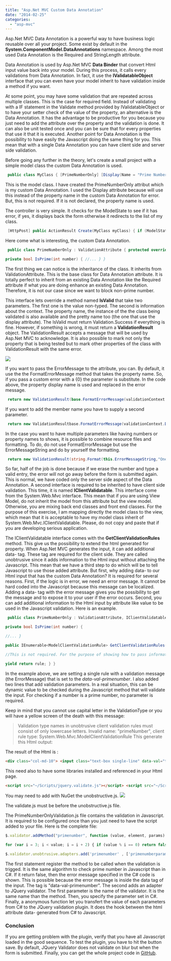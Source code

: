 ```yaml
---
title: "Asp.Net MVC Custom Data Annotation"
date: "2014-02-25"
categories: 
  - "asp-mvc"
---
```


Asp.Net MVC Data Annotation is a powerful way to have business logic reusable over all your project. Some exist by default in the **System.ComponentModel.DataAnnotations** namespace. Among the most used Data Annotation is the Required and StringLength attribute.

Data Annotation is used by Asp.Net MVC **Data Binder** that convert Html input value back into your model. During this process, it calls every validations from Data Annotation. In fact, it use the **IValidatableObject** interface that you can even have your model inherit to have validation inside a method if you want.

At some point, you may have some validation that are repeated across multiple classes. This is the case for required field. Instead of validating with a IF statement in the Validate method provided by IValidatableObject or to have your setter check of the value of the property, an alternative is the Data Annotation. It has the advantage to be productive for you because you just need to add the attribute over the property and the validation is done. It can also be unit tested once and you can be sure that for every properties that use it that it is executed. Another point for Data Annotation is the possibility to have easily the Javascript doing the same thing for you. This mean that with a single Data Annotation you can have client side and server side validation.

Before going any further in the theory, let's create a small project with a simple model class the custom Data Annotation is used.


```csharp
 public class MyClass { [PrimeNumberOnly] [Display(Name = "Prime Number")] public int PrimeNumber { get; set; } public DateTime StartDate { get; set; } public DateTime EndDate { get; set; } } 
```

This is the model class. I have created the PrimeNumberOnly attribut which is my custom Data Annotation. I used the Display attribute because will use this instead of the property name in the custom Data Annotation for error. But, this is not required. If it is not declared, the property name is used.

The controller is very simple. It checks for the ModelState to see if it has error, if yes, it displays back the form otherwise it redirects to the list of my class. 
```csharp
 [HttpPost] public ActionResult Create(MyClass myClass) { if (ModelState.IsValid) { return RedirectToAction("Index"); } else { return View(); } } 
```

Here come what is interesting, the custom Data Annotation.


```csharp
 public class PrimeNumberOnly : ValidationAttribute { protected override ValidationResult IsValid(object value, ValidationContext validationContext) { if (value != null) { int valueInteger; if (int.TryParse(value.ToString(), out valueInteger)) { if (IsPrime(valueInteger)) { return ValidationResult.Success; } else { return new ValidationResult(string.Concat(validationContext.DisplayName, " is not a prime number")); } } else { return new ValidationResult(string.Concat(validationContext.DisplayName, " must be an integer")); } } return ValidationResult.Success; }

private bool IsPrime(int number) { //... } } 
```

The first thing we can notice is the inheritance of the class. It inherits from ValidationAttribute. This is the base class for Data Annotation attribute. It is totally perfect to inherit from an existing Data Annotation like the Required attribute if what you are doing enhance an existing Data Annotation. Therefore, it is not our case since we want to block non-prime number.

This interface lets override a method named **IsValid** that take two parameters. The first one is the value non-typed. The second is information about the context. The property name, the instance of the the class being validated is also available and the pretty name too (the one that use the display attribute). The IsValid must return Validation.Success if everything is fine. However, if something is wrong, it must return a **ValidationResult** object. The ValidationResult accepts a message that will be used by Asp.Net MVC to acknowledge. It is also possible to mark not only the property that is being tested but to mark other properties of the class with ValidationResult with the same error.

![](images/DataAnnotationError-400x101.png)

If you want to pass the ErrorMessage to the attribute, you can. By default, it use the the FormatErrorMessage method that takes the property name. So, if you pass a custom error with a {0} the parameter is substitute. In the code above, the property display name is used and replaced in the error message. 
```csharp
 return new ValidationResult(base.FormatErrorMessage(validationContext.DisplayName)) 
```

If you want to add the member name you have to supply a second parameter. 
```csharp
 return new ValidationResultbase.FormatErrorMessage(validationContext.DisplayName,new []{ validationContext.MemberName})) 
```

In the case you want to have multiple parameters like having numbers or property names to shows, it is possible to combine resource files and formatting. To do, do not use FormatErrorMessage but use the ErrorMessageString and do by yourself the formatting.


```csharp
 return new ValidationResult(string.Format(this.ErrorMessageString,"One", "Two", DateToBeAfter), new[] { validationContext.MemberName); 
```

So far, half of the job is done because if we erase the number and type a valid entry, the error will not go away before the form is submitted again. This is normal, we have coded only the server side aspect of the Data Annotation. A second interface is required to be inherited to have client side validation. This time, it is named **IClientValidatable**. This interface come from the System.Web.Mvc interface. This mean that if you are using View Model, do not inherit the model from this attribute but the view model. Otherwise, you are mixing back end classes and front end classes. For the purpose of this exercise, I am mapping directly the model class to the view, which mean that it is acceptable to have my model class inherit of System.Web.Mvc.IClientValidatable. Please, do not copy and paste that if you are developing serious application.

The IClientValidatable interface comes with the **GetClientValidationRules** method. This give us the possibility to extend the html generated for property. When Asp.Net MVC generates the input, it can add additional data- tag. These tag are required for the client side. They are called unobtrusive since it adds information to the Html input without attaching the Javascript. This mean that we have a third step to do which will be to tell Javascript to use those added attribute. But first, why adding data- to our Html input that has the custom Data Annotation? It is required for several reasons. First, if the logic is in error, we need an error message. It cannot be hard coded into the Javascript because this message can be localized. Adding a data- tag with the error message gives you the possibility to get the message and to expose it to your user if the error occurs. Second, you can add additional information to the Html input by attribute like value to be used in the Javascript validation. Here is an example.


```csharp
 public class PrimeNumberOnly : ValidationAttribute, IClientValidatable { protected override ValidationResult IsValid(object value, ValidationContext validationContext) { //... }

private bool IsPrime(int number) {

//... }

public IEnumerable<ModelClientValidationRule> GetClientValidationRules(ModelMetadata metadata, ControllerContext context) { var rule = new ModelClientValidationRule { ValidationType = "primenumber", ErrorMessage = FormatErrorMessage(metadata.GetDisplayName()), };

//This is not required. For the purpose of showing how to pass information to the Javascript I will set two values. rule.ValidationParameters.Add("primenumberparam1", "Value1"); rule.ValidationParameters.Add("primenumberparam2", "Value2");

yield return rule; } } 
```

In the example above, we are setting a single rule with a validation message (the ErrorMessage) that is set to the _data-val-primenumber_. I also added two lines that add validation parameters. In a real situation, this can be dynamic value to be checked during the Javascript method that will validate the input. For checking if a number is a prime number, no parameter is required.

Keep in mind that you cannot use capital letter in the ValidationType or you will have a yellow screen of the death with this message:

> Validation type names in unobtrusive client validation rules must consist of only lowercase letters. Invalid name: "primeNumber", client rule type: System.Web.Mvc.ModelClientValidationRule This generate this Html output:

The result of the Html is :

```html
<div class="col-md-10"> <input class="text-box single-line" data-val="true" data-val-number="The field Prime Number must be a number." data-val-primenumber="The field Prime Number is invalid." data-val-primenumber-primenumberparam1="Value1" data-val-primenumber-primenumberparam2="Value2" data-val-required="The Prime Number field is required." id="PrimeNumber" name="PrimeNumber" type="number" value=""> <span class="field-validation-valid" data-valmsg-for="PrimeNumber" data-valmsg-replace="true"> </span> </div> 
``` 

This need also to have some libraries installed and referenced in your Html page.


```html  
<script src="~/Scripts/jquery.validate.js"></script> <script src="~/Scripts/jquery.validate.unobtrusive.js"></script> <script src="~/Scripts/PrimeNumberOnlyValidation.js"></script> 
``` 

You may need to add with NuGet the unobstructive.js. ![](images/UnobstructiveJQuery-400x99.png)

The validate.js must be before the unobstructive.js file.

The PrimeNumberOnlyValidation.js file contains the validation in Javascript. It is required to be configured once than you just need to have the script added to your file. Here is the complete file:

```typescript
$.validator.addMethod("primenumber", function (value, element, params) { if (value) { if (value == 1) return false; if (value == 2) return false;

for (var i = 3; i < value; i = i + 2) { if (value % i == 0) return false; } } return true; });

$.validator.unobtrusive.adapters.add('primenumber' , ['primenumberparam1', 'primenumberparam2'] , function (options) { options.rules["primenumber"] = { primenumberparam1: options.params.primenumberparam1, primenumberparam2: options.params.primenumberparam2 }; options.messages["primenumber"] = options.message; } ); 
``` 


The first statement register the method to be called when the validation is trigged. It is the same algorithm to check prime number in Javascript than in C#. If it return false, then the error message specified in the C# code is shown. This is possible because the error message is inside the data tag of the input. The tag is "data-val-primenumber". The second adds an adapter to JQuery validator. The first parameter is the name of the validator. It is the same name than the method. Then, you specify the parameter set in C#. Finally, a anonymous function let you transfert the value of each parameters from C# to the JQuery validation plugin. It does the hook between the html attribute data- generated from C# to Javascript.

### Conclusion

If you are getting problem with the plugin, verify that you have all Javascript loaded in the good sequence. To test the plugin, you have to hit the button save. By default, JQuery Validator does not validate on blur but when the form is submitted. Finally, you can get the whole project code in [GitHub](https://github.com/MrDesjardins/TestingDataAnnotationProject).
